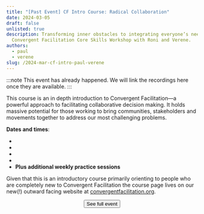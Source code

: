 ```yaml
---
title: "[Past Event] CF Intro Course: Radical Collaboration"
date: 2024-03-05
draft: false
unlisted: true
description: Transforming inner obstacles to integrating everyone’s needs. A
  Convergent Facilitation Core Skills Workshop with Roni and Verene.
authors:
  - paul
  - verene
slug: /2024-mar-cf-intro-paul-verene
---
```



:::note
This event has already happened. We will link the recordings here once they are available.
:::

<!--truncate-->

This course is an in depth introduction to Convergent Facilitation—a powerful approach to facilitating collaborative decision making. It holds massive potential for those working to bring communities, stakeholders and movements together to address our most challenging problems.

**Dates and times**:
- <LocalTime year={2024} month={3} day={5} startHour={14} startMinute={0} endHour={17} endMinute={0}/>
- <LocalTime year={2024} month={3} day={12} startHour={14} startMinute={0} endHour={17} endMinute={0}/>
- <LocalTime year={2024} month={3} day={19} startHour={14} startMinute={0} endHour={17} endMinute={0}/>
- <LocalTime year={2024} month={3} day={26} startHour={14} startMinute={0} endHour={17} endMinute={0}/>
- **Plus additional weekly practice sessions**

Given that this is an introductory course primarily orienting to people who are completely new to Convergent Facilitation the course page lives on our new(!) outward facing website at [convergentfacilitation.org](https://convergentfacilitation.org/?utm_source=grow-website&utm_campaign=intro-mar24).

<center>
  <a href="https://convergentfacilitation.org/intro-course-paul-verene-march-2024/?utm_source=grow-website&utm_campaign=intro-mar24"> 
    <button className="button button--primary button-to-outward-facing" type="submit">
    See full event
    </button>
  </a>
  <br/>
  <br/>
</center> 

